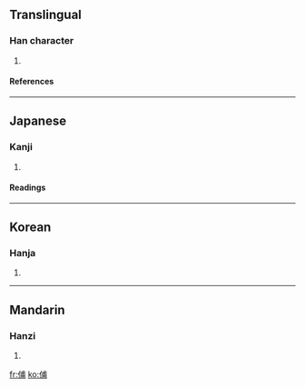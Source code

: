 ==Translingual==
===Han character===
{{Han char|rad=人|as=07|sn=9|four=|canj=人戈十月 (OIJB)}}
# {{defn|Han|sort=人07}}
====References====
{{Han ref|kx=0104.180|dkj=00677|dj=0221.030|hdz=10157.020|uh=4FCC|ud=20428}}
----
==Japanese==
===Kanji===
{{ja-kanji|grade=|rs=人07}}
# {{defn|Japanese}} 
====Readings====
{{ja-readings|on=[[ふ]] (fu)|kun=[[たすけ]] (tasuke)}}
----
==Korean==
===Hanja===
{{ko-hanja|hangeul=보|rv=bo|mr=po}}
# {{defn|Korean}}
----
==Mandarin==
===Hanzi===
{{cmn-hanzi|pin=[[fǔ]] (fu3)|wg=fu<sup>3</sup>}}
# {{defn|Mandarin}}

[[fr:俌]]
[[ko:俌]]
